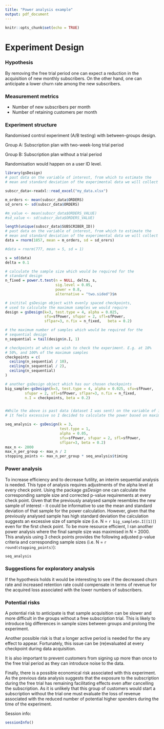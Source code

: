 ```yaml
---
title: "Power analysis example"
output: pdf_document
---
```


```r
knitr::opts_chunk$set(echo = TRUE)
```

# Experiment Design

### Hypothesis
By removing the free trial period one can expect a reduction in the acquisition of new monthly subscribers. On the other hand, one can anticipate a lower churn rate among the new subscribers. 

### Measurement metrics
- Number of new subscribers per month
- Number of retaining customers per month

### Experiment structure
Randomised control experiment (A/B testing) with between-groups design.

Group A: Subscription plan with two-week-long trial period 

Group B: Subscription plan without a trial period

Randomisation would happen on a user ID level. 

```r
library(gsDesign)
# past data on the variable of interest, from which to estimate the
# mean and standard deviation of the experimental data we will collect

subscr_data<-readxl::read_excel("my_data.xlsx")

m_orders <- mean(subscr_data$ORDERS)
sd_orers <- sd(subscr_data$ORDERS)

#m_value <- mean(subscr_data$ORDERS_VALUE)
#sd_value <- sd(subscr_data$ORDERS_VALUE)

length(unique(subscr_data$SUBSCRIBER_ID))
# past data on the variable of interest, from which to estimate the
# mean and standard deviation of the experimental data we will collect
data = rnorm(1857, mean = m_orders, sd = sd_orers)

#data = rnorm(777, mean = 5, sd = 1)

s = sd(data)
delta = 0.1

# calculate the sample size which would be required for the
# standard design
n_fixed = power.t.test(n = NULL, delta, s,
                       sig.level = 0.05,
                       power = 0.8,
                       alternative = "two.sided")$n

# initital gsDesign object with evenly spaced checkpoints,
# used to calculate the maximum samples we would require
design = gsDesign(k=3, test.type = 4, alpha = 0.025, 
                  sfu=sfPower, sfupar = 2, sfl=sfPower, 
                  sflpar=3, n.fix = n_fixed,   beta = 0.2)

# the maximum number of samples which would be required for the
# sequential design
n_sequential = tail(design$n.I, 1)

# checkpoints at which we wish to check the experiment. E.g. at 10%
# 50%, and 100% of the maximum samples
checkpoints = c(
  ceiling(n_sequential / 10),
  ceiling(n_sequential / 2),
  ceiling(n_sequential)
)

# another gsDesign object which has our chosen checkpoints
big_sample<-gsDesign(k=3, test.type = 4, alpha = 0.025, sfu=sfPower, 
         sfupar = 2, sfl=sfPower, sflpar=3, n.fix = n_fixed,  
         n.I = checkpoints, beta = 0.2)


#While the above is past data (dataset I was sent) on the variable of interest
# it feels excessive so I decided to calculate the power based on maximum resource of N = 2000

seq_analysis <- gsDesign(k = 3,
                         test.type = 1,
                         alpha = 0.05,
                         sfu=sfPower, sfupar = 2, sfl=sfPower, 
                         sflpar=3, beta = 0.2)
max_n <- 2000
max_n_per_group <- max_n / 2
stopping_points <- max_n_per_group * seq_analysis$timing
```

### Power analysis 
To increase efficiency and to decrease futility, an interim sequential analysis is needed. This type of analysis requires adjustments of the alpha level at every check point. Using the package *gsDesign* one can calculate the corresponding sample size and corrected p-value requirements at every check point. Given that the previously analysed sample resembles the new sample of interest - it could be informative to use the mean and standard deviation of that sample for the power calculation. However, given that the previously analysed sample has high standard deviation the calculation suggests an excessive size of sample size (i.e. N = `r big_sample$n.I[[1]]`) even for the first check point. To be more resource efficient, I ran another power analysis where the final sample size was maximised in N = 2000. This analysis using 3 check points provides the following adjusted p-value criteria and corresponding sample sizes (i.e. N = `r round(stopping_points)`):

```r
seq_analysis
```

### Suggestions for exploratory analysis
If the hypothesis holds it would be interesting to see if the decreased churn rate and increased retention rate could compensate in terms of revenue for the acquired loss associated with the lower numbers of subscribers. 

### Potential risks
A potential risk to anticipate is that sample acquisition can be slower and more difficult in the groups without a free subscription trial. This is likely to introduce big differences in sample sizes between groups and prolong the experiment.

Another possible risk is that a longer active period is needed for the any effect to appear. Fortunately, this issue can be (re)evaluated at every checkpoint during data acquisition. 

It is also important to prevent customers from signing up more than once to the free trial period as they can introduce noise to the data. 

Finally, there is a possible economical risk associated with this experiment. As the previous data analysis suggests that the exposure to the subscription during the free trial has remaining facilitating effects even after cancelling the subscription. As it is unlikely that this group of customers would start a subscription without the trial one must evaluate the loss of revenue associated with the reduced number of potential higher spenders during the time of the experiment.

Session info:

```r
sessionInfo()
```
